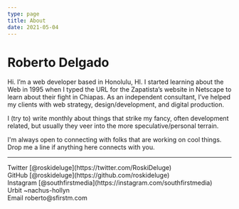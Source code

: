 ```yaml
---
type: page
title: About
date: 2021-05-04
---
```


# Roberto Delgado

Hi. I’m a web developer based in Honolulu, HI. I started learning about the Web in 1995 when I typed the URL for the Zapatista’s website in Netscape to learn about their fight in Chiapas. As an independent consultant, I’ve helped my clients with web strategy, design/development, and digital production.

I (try to) write monthly about things that strike my fancy, often development related, but usually they veer into the more speculative/personal terrain.

I'm always open to connecting with folks that are working on cool things. Drop me a line if anything here connects with you.

---

<div>
  Twitter [@roskideluge](https://twitter.com/RoskiDeluge)
  <br />
  GitHub [@roskideluge](https://github.com/roskideluge)
  <br />
  Instagram [@southfirstmedia](https://instagram.com/southfirstmedia)
  <br />
  Urbit ~nachus-hollyn
  <br />
  Email roberto@sfirstm.com
</div>
